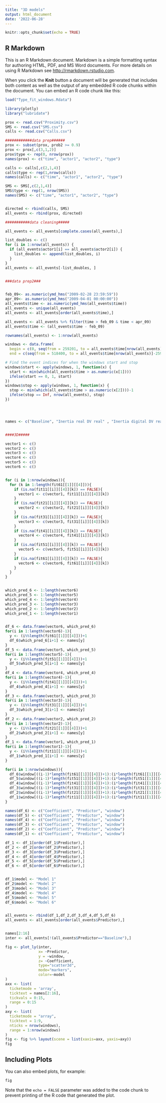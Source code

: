 ```yaml
---
title: "3D models"
output: html_document
date: '2022-06-28'
---
```


```r
knitr::opts_chunk$set(echo = TRUE)
```

## R Markdown

This is an R Markdown document. Markdown is a simple formatting syntax for authoring HTML, PDF, and MS Word documents. For more details on using R Markdown see <http://rmarkdown.rstudio.com>.

When you click the **Knit** button a document will be generated that includes both content as well as the output of any embedded R code chunks within the document. You can embed an R code chunk like this:

```r
load("Type_fit_windows.Rdata")

library(plotly)
library("lubridate")

prox <- read.csv("Proximity.csv")
SMS <- read.csv("SMS.csv")
calls <- read.csv("Calls.csv")

############data prep######
prox <- subset(prox, prob2 >= 0.9)
prox <- prox[,c(3,1,2)]
prox$type <- rep(0, nrow(prox))
names(prox) <- c("time", "actor1", "actor2", "type")

calls <- calls[,c(2,1,4)]
calls$type <- rep(1,nrow(calls))
names(calls) <- c("time", "actor1", "actor2", "type")

SMS <- SMS[,c(2,1,4)]
SMS$type <- rep(1, nrow(SMS))
names(SMS) <- c("time", "actor1", "actor2", "type")


directed <- rbind(calls, SMS)
all_events <- rbind(prox, directed)

###########data cleaning#####

all_events <- all_events[complete.cases(all_events),]

list_doubles <- c()
for (i in 1:nrow(all_events)) {
  if (all_events$actor1[i] == all_events$actor2[i]) {
    list_doubles <- append(list_doubles, i)
  }
}
all_events <- all_events[-list_doubles, ]


###data prep2###


feb_09<- as.numeric(ymd_hms("2009-02-28 23:59:59"))
apr_09<- as.numeric(ymd_hms("2009-04-01 00:00:00"))
all_events$time <- as.numeric(ymd_hms(all_events$time))
all_events <- unique(all_events)
all_events <- all_events[order(all_events$time),]

all_events <- all_events %>% filter(time > feb_09 & time < apr_09)
all_events$time <- (all_events$time - feb_09)

rownames(all_events) <- 1:nrow(all_events)

windows <- data.frame(
  begin = c(0, seq(from = 259201, to = all_events$time[nrow(all_events)] - 518400, by = 259200)),
  end = c(seq(from = 518400, to = all_events$time[nrow(all_events)]-259200, by = 259200), all_events$time[nrow(all_events)]))

# Find the event indices for when the windows start and stop
windows$start <- apply(windows, 1, function(x) {
  start <- min(which(all_events$time > as.numeric(x[1])))
  ifelse(start == 0, 1, start)
})
windows$stop <- apply(windows, 1, function(x) {
  stop <- min(which(all_events$time > as.numeric(x[2])))-1
  ifelse(stop == Inf, nrow(all_events), stop)
})




names <- c("Baseline", "Inertia real DV real" , "Inertia digital DV real", "Inertia real DV digital" , "Inertia digital DV digital","Same Floor", "School Year", "Diet", "Smoking", "Aerobic", "Sport", "Friends", "Music", "Activities", "Interested in Politics", "Political party interested")


####3D#####

vector1 <- c()
vector2 <- c()
vector3 <- c()
vector4 <- c()
vector5 <- c()
vector6 <- c()


for (i in 1:nrow(windows)){
  for (k in 1:length(fit61[[1]][[4]])){
    if (is.na(fit11[[i]][[4]][k]) == FALSE){
      vector1 <- c(vector1, fit11[[i]][[4]][k])
    }
    if (is.na(fit21[[i]][[4]][k]) == FALSE){
      vector2 <- c(vector2, fit21[[i]][[4]][k])
    }
    if (is.na(fit31[[i]][[4]][k]) == FALSE){
      vector3 <- c(vector3, fit31[[i]][[4]][k])
    }
    if (is.na(fit41[[i]][[4]][k]) == FALSE){
      vector4 <- c(vector4, fit41[[i]][[4]][k])
    }
    if (is.na(fit51[[i]][[4]][k]) == FALSE){
      vector5 <- c(vector5, fit51[[i]][[4]][k])
    }
    if (is.na(fit61[[i]][[4]][k]) == FALSE){
      vector6 <- c(vector6, fit61[[i]][[4]][k])
    }
  }
}


which_pred_6 <- 1:length(vector6)
which_pred_5 <- 1:length(vector5)
which_pred_4 <- 1:length(vector4)
which_pred_3 <- 1:length(vector3)
which_pred_2 <- 1:length(vector2)
which_pred_1 <- 1:length(vector1)


df_6 <- data.frame(vector6, which_pred_6)
for(i in 1:length(vector6)-1){
  y <- (i%%length(fit61[[1]][[4]]))+1
  df_6$which_pred_6[i+1] <- names[y]
}
df_5 <- data.frame(vector5, which_pred_5)
for(i in 1:length(vector5)-1){
  y <- (i%%length(fit51[[1]][[4]]))+1
  df_5$which_pred_5[i+1] <- names[y]
}
df_4 <- data.frame(vector4, which_pred_4)
for(i in 1:length(vector4)-1){
  y <- (i%%length(fit41[[1]][[4]]))+1
  df_4$which_pred_4[i+1] <- names[y]
}
df_3 <- data.frame(vector3, which_pred_3)
for(i in 1:length(vector3)-1){
  y <- (i%%length(fit31[[1]][[4]]))+1
  df_3$which_pred_3[i+1] <- names[y]
}
df_2 <- data.frame(vector2, which_pred_2)
for(i in 1:length(vector2)-1){
  y <- (i%%length(fit21[[1]][[4]]))+1
  df_2$which_pred_2[i+1] <- names[y]
}
df_1 <- data.frame(vector1, which_pred_1)
for(i in 1:length(vector1)-1){
  y <- (i%%length(fit11[[1]][[4]]))+1
  df_1$which_pred_1[i+1] <- names[y]
}

for(i in 1:nrow(windows)){
  df_6$window[((i-1)*length(fit61[[1]][[4]])+1):(i*length(fit61[[1]][[4]]))] <- i
  df_5$window[((i-1)*length(fit51[[1]][[4]])+1):(i*length(fit51[[1]][[4]]))] <- i
  df_4$window[((i-1)*length(fit41[[1]][[4]])+1):(i*length(fit41[[1]][[4]]))] <- i
  df_3$window[((i-1)*length(fit31[[1]][[4]])+1):(i*length(fit31[[1]][[4]]))] <- i
  df_2$window[((i-1)*length(fit21[[1]][[4]])+1):(i*length(fit21[[1]][[4]]))] <- i
  df_1$window[((i-1)*length(fit11[[1]][[4]])+1):(i*length(fit11[[1]][[4]]))] <- i
}

names(df_6) <- c("Coefficient", "Predictor", "window")
names(df_5) <- c("Coefficient", "Predictor", "window")
names(df_4) <- c("Coefficient", "Predictor", "window")
names(df_3) <- c("Coefficient", "Predictor", "window")
names(df_2) <- c("Coefficient", "Predictor", "window")
names(df_1) <- c("Coefficient", "Predictor", "window")

df_1 <- df_1[order(df_1$Predictor),]
df_2 <- df_2[order(df_2$Predictor),]
df_3 <- df_3[order(df_3$Predictor),]
df_4 <- df_4[order(df_4$Predictor),]
df_5 <- df_5[order(df_5$Predictor),]
df_6 <- df_6[order(df_6$Predictor),]


df_1$model <- "Model 1"
df_2$model <- "Model 2"
df_3$model <- "Model 3"
df_4$model <- "Model 4"
df_5$model <- "Model 5"
df_6$model <- "Model 6"


all_events <- rbind(df_1,df_2,df_3,df_4,df_5,df_6)
all_events <- all_events[order(all_events$Predictor),]


names[2:16]
inter <- all_events[!(all_events$Predictor=="Baseline"),]

fig <- plot_ly(inter, 
               x= ~Predictor, 
               y = ~window, 
               z= ~Coefficient, 
               type="scatter3d", 
               mode="markers", 
               color=~model
)
axx <- list(
  ticketmode = 'array',
  ticktext = names[2:16],
  tickvals = 0:15,
  range = 0:15
)
axy <- list(
  ticketmode = "array",
  ticktext = 1:9,
  nticks = nrow(windows),
  range = 1:nrow(windows)
)
fig <- fig %>% layout(scene = list(xaxis=axx, yaxis=axy))
fig
```

## Including Plots

You can also embed plots, for example:

```r
fig
```

Note that the `echo = FALSE` parameter was added to the code chunk to prevent printing of the R code that generated the plot.
